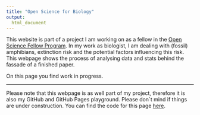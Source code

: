 ```yaml
---
title: "Open Science for Biology"
output:
  html_document
---
```




This website is part of a project I am working on as a fellow in the [Open Science Fellow Program](https://wikimedia.de/wiki/Fellowprogramm). In my work as biologist, I am dealing with (fossil) amphibians, extinction risk and the potential factors influencing this risk. This webpage shows the process of analysing data and stats behind the fassade of a finished paper.

On this page you find work in progress.


------

Please note that this webpage is as well part of my project, therefore it is also my GitHub and GitHub Pages playground. Please don`t mind if things are under construction. You can find the code for this page [here](https://github.com/Eryops1/Eryops1.github.io).

